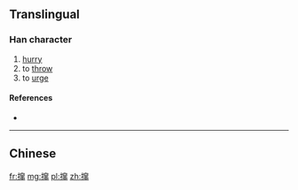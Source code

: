 {{also|攛}}
==Translingual==

===Han character===
{{Han char|rn=64|rad=手|as=12|sn=15|four=|canj=手十金中 (QJCL)|ids=⿰[[扌]][[窜]]}}

# [[hurry]]
# to [[throw]]
# to [[urge]]

====References====
* {{Han ref|kx=0457.161|hdz=31963.040|uh=64BA|ud=25786}}

----

==Chinese==
{{zh-see|攛}}

[[fr:撺]]
[[mg:撺]]
[[pl:撺]]
[[zh:撺]]